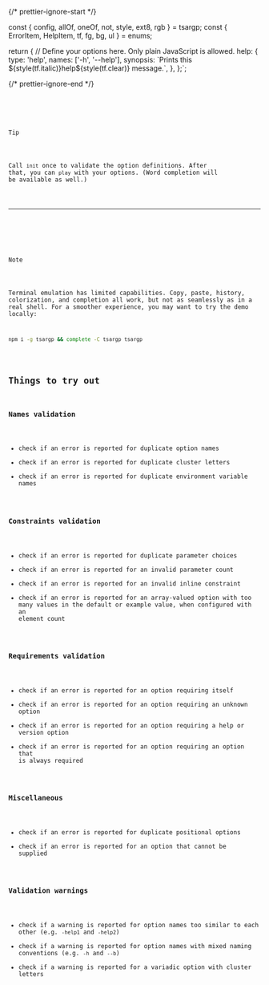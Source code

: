 

{/* prettier-ignore-start */}

const { config, allOf, oneOf, not, style, ext8, rgb } = tsargp;
const { ErrorItem, HelpItem, tf, fg, bg, ul } = enums;

return {
  // Define your options here. Only plain JavaScript is allowed.
  help: {
    type: 'help',
    names: ['-h', '--help'],
    synopsis: \`Prints this \${style(tf.italic)}help\${style(tf.clear)} message.\`,
  },
};`;

{/* prettier-ignore-end */}

<Code callbacks={callbacks} initialDoc={initialDoc} initialSel={[183]} />

> [!TIP]
>
> Call `init` once to validate the option definitions. After that, you can `play` with your options. (Word completion will be available as well.)

---

<Play callbacks={callbacks} />

> [!NOTE]
>
> Terminal emulation has limited capabilities. Copy, paste, history, colorization, and completion all work, but not as seamlessly as in a real shell. For a smoother experience, you may want to try the demo locally:
>
> ```sh copy
> npm i -g tsargp && complete -C tsargp tsargp
> ```

## Things to try out

### Names validation

- check if an error is reported for duplicate option names
- check if an error is reported for duplicate cluster letters
- check if an error is reported for duplicate environment variable names

### Constraints validation

- check if an error is reported for duplicate parameter choices
- check if an error is reported for an invalid parameter count
- check if an error is reported for an invalid inline constraint
- check if an error is reported for an array-valued option with too many values in the default or example value, when configured with an element count

### Requirements validation

- check if an error is reported for an option requiring itself
- check if an error is reported for an option requiring an unknown option
- check if an error is reported for an option requiring a help or version option
- check if an error is reported for an option requiring an option that is always required

### Miscellaneous

- check if an error is reported for duplicate positional options
- check if an error is reported for an option that cannot be supplied

### Validation warnings

- check if a warning is reported for option names too similar to each other (e.g. `-help1` and `-help2`)
- check if a warning is reported for option names with mixed naming conventions (e.g. `-h` and `--b`)
- check if a warning is reported for a variadic option with cluster letters
